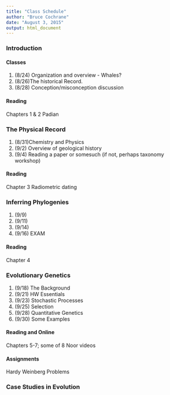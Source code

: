 ```yaml
---
title: "Class Schedule"
author: "Bruce Cochrane"
date: "August 3, 2015"
output: html_document
---
```


###  Introduction

#### Classes

1. (8/24) Organization and overview - Whales?
2.  (8/26)The historical Record.  
3.  (8/28)  Conception/misconception discussion

#### Reading

Chapters 1 & 2
Padian

### The Physical Record

1.  (8/31)Chemistry and Physics
2.  (9/2) Overview of geological history
3.  (9/4) Reading a paper or somesuch (if not, perhaps taxonomy workshop)

#### Reading

Chapter 3
Radiometric dating

### Inferring Phylogenies

1.  (9/9)
2.  (9/11)
3.  (9/14)
4.  (9/16)  EXAM

#### Reading

Chapter 4 

### Evolutionary Genetics

1. (9/18) The Background
2.  (9/21)  HW Essentials
3.  (9/23)  Stochastic Processes
4.  (9/25)  Selection
5.  (9/28)  Quantitative Genetics
6.  (9/30)  Some Examples

#### Reading and Online

Chapters 5-7; some of 8
Noor videos

#### Assignments

Hardy Weinberg Problems

### Case Studies in Evolution


